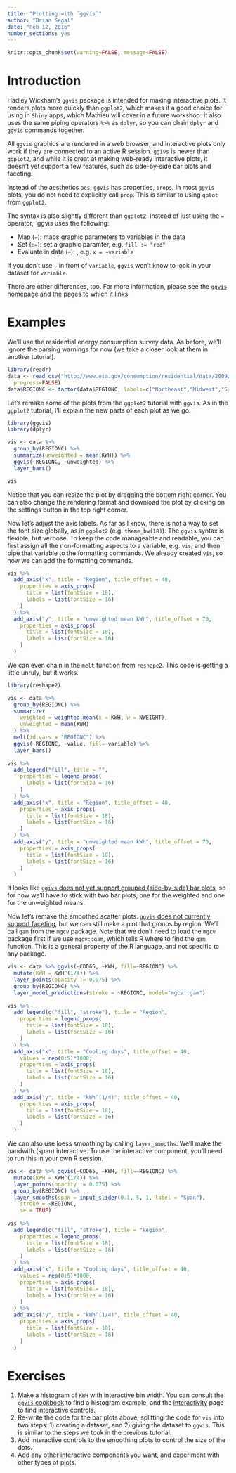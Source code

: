 ```yaml
---
title: "Plotting with `ggvis`"
author: "Brian Segal"
date: "Feb 12, 2016"
number_sections: yes
---
```


```r
knitr::opts_chunk$set(warning=FALSE, message=FALSE)
```
# Introduction

Hadley Wickham's `ggvis` package is intended for making interactive plots. It renders plots more quickly than `ggplot2`, which makes it a good choice for using in `Shiny` apps, which Mathieu will cover in a future workshop. It also uses the same piping operators `%>%` as `dplyr`, so you can chain `dplyr` and `ggvis` commands together.

All `ggvis` graphics are rendered in a web browser, and interactive plots only work if they are connected to an active R session. `ggivs` is newer than `ggplot2`, and while it is great at making web-ready interactive plots, it doesn't yet support a few features, such as side-by-side bar plots and faceting.

Instead of the aesthetics `aes`, `ggvis` has properties, `props`. In most `ggvis` plots, you do not need to explicitly call `prop`. This is similar to using `qplot` from `ggplot2`.

The syntax is also slightly different than `ggplot2`. Instead of just using the `=` operator, `ggvis uses the following:

* Map (`=`): maps graphic parameters to variables in the data
* Set (`:=`): set a graphic paramter, e.g. `fill := "red"`
* Evaluate in data (`~`): , e.g. `x = ~variable`

If you don't use `~` in front of `variable`, `ggvis` won't know to look in your dataset for `variable`.

There are other differences, too. For more information, please see the [`ggvis` homepage](http://ggvis.rstudio.com/) and the pages to which it links.

# Examples

We'll use the residential energy consumption survey data. As before, we'll ignore the parsing warnings for now (we take a closer look at them in another tutorial).

```r
library(readr)
data <- read_csv("http://www.eia.gov/consumption/residential/data/2009/csv/recs2009_public.csv",
  progress=FALSE)
data$REGIONC <- factor(data$REGIONC, labels=c("Northeast","Midwest","South","West"))
```

Let's remake some of the plots from the `ggplot2` tutorial with `ggvis`. As in the `ggplot2` tutorial, I'll explain the new parts of each plot as we go.

```r
library(ggvis)
library(dplyr)

vis <- data %>%
  group_by(REGIONC) %>%
  summarize(unweighted = mean(KWH)) %>%
  ggvis(~REGIONC, ~unweighted) %>%
  layer_bars()

vis
```

Notice that you can resize the plot by dragging the bottom right corner. You can also change the rendering format and download the plot by clicking on the settings button in the top right corner.

Now let's adjust the axis labels. As far as I know, there is not a way to set the font size globally, as in `ggplot2` (e.g. `theme_bw(18)`). The `ggvis` syntax is flexible, but verbose. To keep the code manageable and readable, you can first assign all the non-formatting aspects to a variable, e.g. `vis`, and then pipe that variable to the formatting commands. We already created `vis`, so now we can add the formatting commands.

```r
vis %>%
  add_axis("x", title = "Region", title_offset = 40,
    properties = axis_props(
      title = list(fontSize = 18),
      labels = list(fontSize = 16)
    )
  ) %>%
  add_axis("y", title = "unweighted mean kWh", title_offset = 70,
    properties = axis_props(
      title = list(fontSize = 18),
      labels = list(fontSize = 16)
    )
  )
```

We can even chain in the `melt` function from `reshape2`. This code is getting a little unruly, but it works.

```r
library(reshape2)

vis <- data %>%
  group_by(REGIONC) %>%
  summarize(
    weighted = weighted.mean(x = KWH, w = NWEIGHT),
    unweighted = mean(KWH)
  ) %>%
  melt(id.vars = "REGIONC") %>% 
  ggvis(~REGIONC, ~value, fill=~variable) %>%
  layer_bars()
  
vis %>%
  add_legend("fill", title = "",
    properties = legend_props(
      labels = list(fontSize = 16)
    )
  ) %>%
  add_axis("x", title = "Region", title_offset = 40,
    properties = axis_props(
      title = list(fontSize = 18),
      labels = list(fontSize = 16)
    )
  ) %>%
  add_axis("y", title = "unweighted mean kWh", title_offset = 70,
    properties = axis_props(
      title = list(fontSize = 18),
      labels = list(fontSize = 16)
    )
  )
```

It looks like [`ggivs` does not yet support grouped (side-by-side) bar plots](https://github.com/rstudio/ggvis/issues/164), so for now we'll have to stick with two bar plots, one for the weighted and one for the unweighted means.

Now let's remake the smoothed scatter plots. [`ggvis` does not currently support faceting](http://ggvis.rstudio.com/ggplot2.html), but we can still make a plot that groups by region. We'll call `gam` from the `mgcv` package. Note that we don't need to load the `mgcv` package first if we use `mgcv::gam`, which tells R where to find the `gam` function. This is a general property of the R language, and not specific to any package.

```r
vis <- data %>% ggvis(~CDD65, ~KWH, fill=~REGIONC) %>%
  mutate(KWH = KWH^(1/4)) %>%
  layer_points(opacity := 0.075) %>%
  group_by(REGIONC) %>%
  layer_model_predictions(stroke = ~REGIONC, model="mgcv::gam")
  
vis %>%
  add_legend(c("fill", "stroke"), title = "Region",
    properties = legend_props(
      title = list(fontSize = 18),
      labels = list(fontSize = 16)
    )
  ) %>%
  add_axis("x", title = "Cooling days", title_offset = 40,
    values = rep(0:5)*1000,
    properties = axis_props(
      title = list(fontSize = 18),
      labels = list(fontSize = 16)
    )
  ) %>%
  add_axis("y", title = "kWh^(1/4)", title_offset = 40,
    properties = axis_props(
      title = list(fontSize = 18),
      labels = list(fontSize = 16)
    )
  )
```

We can also use loess smoothing by calling `layer_smooths`. We'll make the bandwith (span) interactive. To use the interactive component, you'll need to run this in your own R session.

```r
vis <- data %>% ggvis(~CDD65, ~KWH, fill=~REGIONC) %>%
  mutate(KWH = KWH^(1/4)) %>%
  layer_points(opacity := 0.075) %>%
  group_by(REGIONC) %>%
  layer_smooths(span = input_slider(0.1, 5, 1, label = "Span"),
    stroke = ~REGIONC,
    se = TRUE)
  
vis %>%
  add_legend(c("fill", "stroke"), title = "Region",
    properties = legend_props(
      title = list(fontSize = 18),
      labels = list(fontSize = 16)
    )
  ) %>%
  add_axis("x", title = "Cooling days", title_offset = 40,
    values = rep(0:5)*1000,
    properties = axis_props(
      title = list(fontSize = 18),
      labels = list(fontSize = 16)
    )
  ) %>%
  add_axis("y", title = "kWh^(1/4)", title_offset = 40,
    properties = axis_props(
      title = list(fontSize = 18),
      labels = list(fontSize = 16)
    )
  )
```

# Exercises

1. Make a histogram of `KWH` with interactive bin width. You can consult the [`ggvis` cookbook](http://ggvis.rstudio.com/cookbook.html) to find a histogram example, and the [interactivity](http://ggvis.rstudio.com/interactivity.html) page to find interactive controls.
2. Re-write the code for the bar plots above, splitting the code for `vis` into two steps: 1) creating a dataset, and 2) giving the dataset to `ggvis`. This is similar to the steps we took in the previous tutorial.
3. Add interactive controls to the smoothing plots to control the size of the dots.
4. Add any other interactive components you want, and experiment with other types of plots.